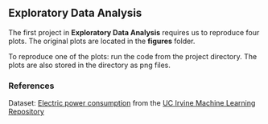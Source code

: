 ## Exploratory Data Analysis 

The first project in **Exploratory Data Analysis** requires us to reproduce four plots. The original plots are located in the **figures** folder. 


To reproduce one of the plots: run the code from the project directory. The plots are also stored in the directory as png files. 

### References
Dataset: [Electric power consumption](https://d396qusza40orc.cloudfront.net/exdata%2Fdata%2Fhousehold_power_consumption.zip) from the [UC Irvine Machine Learning Repository](http://archive.ics.uci.edu/ml/)
